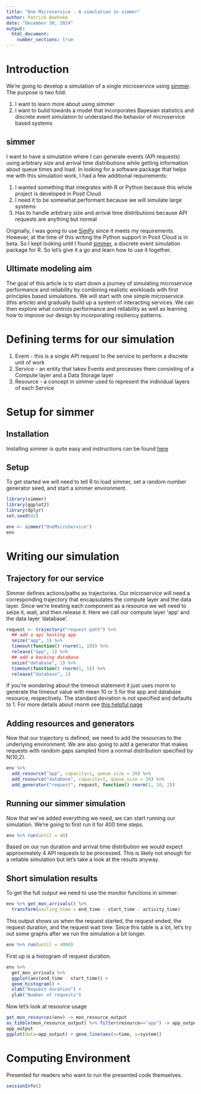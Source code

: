 ```yaml
---
title: "One Microservice - A simulation in simmer"
author: Patrick Boehnke
date: "December 30, 2024"
output:
  html_document:
    number_sections: true
---
```


# Introduction
We're going to develop a simulation of a single microservice using [simmer](https://r-simmer.org/). The purpose is two fold:

1. I want to learn more about using simmer
2. I want to build towards a model that incorporates Bayesian statistics and discrete event simulation to understand the behavior of microservice based systems

## simmer
I want to have a simulation where I can generate events (API requests) using arbitrary size and arrival time distributions while getting information about queue times and load. In looking for a software package that helps me with this simulation work, I had a few additional requirements:

1. I wanted something that integrates with R or Python because this whole project is developed in Posit Cloud
2. I need it to be somewhat performant because we will simulate large systems
3. Has to handle arbitrary size and arrival time distributions because API requests are anything but normal

Originally, I was going to use [SimPy](https://simpy.readthedocs.io/en/latest/) since it meets my requirements. However, at the time of this writing the Python support in Posit Cloud is in beta. So I kept looking until I found [simmer](https://r-simmer.org/), a discrete event simulation package for R. So let's give it a go and learn how to use it together.

## Ultimate modeling aim
The goal of this article is to start down a journey of simulating microservice performance and reliability by combining realistic workloads with first principles based simulations. We will start with one simple microservice (this article) and gradually build up a system of interacting services. We can then explore what controls performance and reliability as well as learning how to improve our design by incorporating resiliency patterns.

# Defining terms for our simulation
1. Event - this is a single API request to the service to perform a discrete unit of work
2. Service - an entity that takes Events and processes them consisting of a Compute layer and a Data Storage layer
3. Resource - a concept in simmer used to represent the individual layers of each Service

# Setup for simmer
## Installation
Installing simmer is quite easy and instructions can be found [here](https://r-simmer.org/#installation)

## Setup
To get started we will need to tell R to load simmer, set a random number generator seed, and start a simmer environment.

```r
library(simmer)
library(ggplot2)
library(dplyr)
set.seed(42)

env <- simmer("OneMicroService")
env
```

# Writing our simulation
## Trajectory for our service
Simmer defines actions/paths as trajectories. Our microservice will need a corresponding trajectory that encapsulates the compute layer and the data layer. Since we're treating each component as a resource we will need to seize it, wait, and then release it. Here we call our compute layer 'app' and the data layer 'database'.
```r
request <- trajectory("request path") %>%
  ## add a api hosting app
  seize("app", 1) %>%
  timeout(function() rnorm(1, 10)) %>%
  release("app", 1) %>%
  ## add a backing database
  seize("database", 1) %>%
  timeout(function() rnorm(1, 5)) %>%
  release("database", 1)
```

If you're wondering about the timeout statement it just uses rnorm to generate the timeout value with mean 10 or 5 for the app and database resource, respectively. The standard deviation is not specified and defaults to 1. For more details about rnorm see [this helpful page](https://www.scaler.com/topics/r-rnorm/)

## Adding resources and generators
Now that our trajectory is defined, we need to add the resources to the underlying environment. We are also going to add a generator that makes requests with random gaps sampled from a normal distribution specified by N(10,2).
```r
env %>%
  add_resource("app", capacity=1, queue_size = 20) %>%
  add_resource("database", capacity=1, queue_size = 20) %>%
  add_generator("request", request, function() rnorm(1, 10, 2))
```

## Running our simmer simulation
Now that we've added everything we need, we can start running our simulation. We're going to first run it for 400 time steps.
```r
env %>% run(until = 40)
```

Based on our run duration and arrival time distribution we would expect approximately 4 API requests to be processed. This is likely not enough for a reliable simulation but let's take a look at the results anyway.

## Short simulation results
To get the full output we need to use the monitor functions in simmer: 
```r
env %>% get_mon_arrivals() %>%
  transform(waiting_time = end_time - start_time - activity_time)
```

This output shows us when the request started, the request ended, the request duration, and the request wait time. Since this table is a lot, let's try out some graphs after we run the simulation a bit longer. 

```r
env %>% run(until = 4000)
```

First up is a histogram of request duration.
```r
env %>%
  get_mon_arrivals %>%
  ggplot(aes(end_time - start_time)) +
  geom_histogram() +
  xlab("Request duration") +
  ylab("Number of requests")
```

Now let's look at resource usage
```r
get_mon_resources(env) -> mon_resource_output
as_tibble(mon_resource_output) %>% filter(resource=="app") -> app_output
app_output
ggplot(data=app_output) + geom_line(aes(x=time, y=system))
```

# Computing Environment
Presented for readers who want to run the presented code themselves.
```r
sessionInfo()
```
